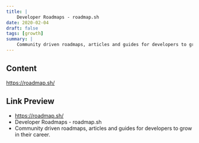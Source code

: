 ```yaml
---
title: |
    Developer Roadmaps - roadmap.sh
date: 2020-02-04
draft: false
tags: [growth]
summary: |
    Community driven roadmaps, articles and guides for developers to grow in their career.
---
```


## Content

https://roadmap.sh/

## Link Preview

- https://roadmap.sh/
- Developer Roadmaps - roadmap.sh
- Community driven roadmaps, articles and guides for developers to grow in their career.
